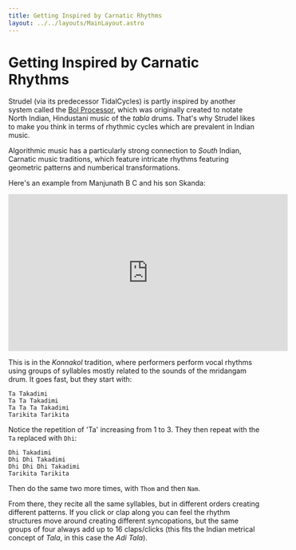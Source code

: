 ```yaml
---
title: Getting Inspired by Carnatic Rhythms
layout: ../../layouts/MainLayout.astro
---
```



# Getting Inspired by Carnatic Rhythms

Strudel (via its predecessor TidalCycles) is partly inspired by another system called the [Bol Processor](https://bolprocessor.org/), which was originally created to notate North Indian, Hindustani music of the _tabla_ drums. That's why Strudel likes to make you think in terms of rhythmic cycles which are prevalent in Indian music.

Algorithmic music has a particularly strong connection to _South_ Indian, Carnatic music traditions, which feature intricate rhythms featuring geometric patterns and numberical transformations.

Here's an example from Manjunath B C and his son Skanda:

<iframe
  width="560"
  height="315"
  src="https://www.youtube-nocookie.com/embed/alJ_st3PkBk?si=_sIZtkeREzzwnCNN"
  title="YouTube video player"
  frameborder="0"
  allow="accelerometer; autoplay; clipboard-write; encrypted-media; gyroscope; picture-in-picture; web-share"
  referrerpolicy="strict-origin-when-cross-origin"
  allowfullscreen
></iframe>

This is in the _Konnakol_ tradition, where performers perform vocal rhythms using groups of syllables mostly related to the sounds of the mridangam drum. It goes fast, but they start with:

```
Ta Takadimi
Ta Ta Takadimi
Ta Ta Ta Takadimi
Tarikita Tarikita
```

Notice the repetition of 'Ta' increasing from 1 to 3. They then repeat with the `Ta` replaced with `Dhi`:

```
Dhi Takadimi
Dhi Dhi Takadimi
Dhi Dhi Dhi Takadimi
Tarikita Tarikita
```

Then do the same two more times, with `Thom` and then `Nam`.

From there, they recite all the same syllables, but in different orders creating different patterns. If you click or clap along you can feel the rhythm structures move around creating different syncopations, but the same groups of four always add up to 16 claps/clicks (this fits the Indian metrical concept of _Tala_, in this case the _Adi Tala_).
